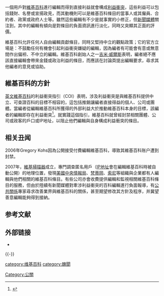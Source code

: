 {{refimprove|time=2012-03-24T14:22:28+00:00}}
{{Expand English|Conflict of interest editing on Wikipedia}}
一個用戶對[[維基百科|維基百科]]進行編輯而得到直接利益就會構成[[利益衝突|利益衝突]]，這些利益可以包括錢財、名譽或宣揚政見，而其動機則可以是維基百科條目的當事人或其僱員、合約者、政黨或政府人士等。雖然這些編輯有不少是就事實的小修正，但[[新聞媒體|新聞媒體]]關注到，其中的編輯有傾向是對條目的負面資訊進行淡化，同時又突顯其正面的評價。

維基百科允許任何人自由編輯貢獻條目，同時又堅持中立的觀點政策；它的官方立場是：不鼓勵任何有機會引起利益衝突嫌疑的編輯，因為編者有可能會有意或無意間作出偏袒、不中立的編輯。維基百科創始人之一[[吉米·威爾斯|吉米·威爾斯]]表明，編者絕不應該直接編輯會帶來金錢或政治利益的條目，而應該在討論頁提出編輯要求，尋求其他編者的意見或協助。

== 維基百科的方針 ==
[[英文維基百科|英文維基百科]]的利益衝突指引（COI）表明，涉及利益衝突是與維基百科提供中立、可查證百科的目標不相容的，這包括推銷讓編者直接得益的個人、公司或團體。當編者從編輯維基百科所獲得的外部利益大於推動維基百科本身的目標，該編者的編輯即存在利益衝突<ref>{{cite web
|url=http://www.bbc.co.uk/news/technology-16084861
|publisher=[[BBC|BBC]]
|title=維基百科調查公關公司Bell Pottinger的編輯
|language=en
|date=2011-12-08
|accessdate=2012-03-24
|archive-date=2020-11-23
|archive-url=https://web.archive.org/web/20201123153108/https://www.bbc.co.uk/news/technology-16084861
|dead-url=no
}}</ref>。就實踐這個指引，維基百科就曾經封禁相關團體、公司或政客的戶口或IP地址，以阻止他們編輯與自身構成利益衝突的條目。

== 相关丑闻 ==
2006年Gregory Kohs因為公開接受付費編輯維基百科，導致其維基百科账户遭到封禁。

2007年，[[維基掃描器|維基掃描器]]成立，專門調查匿名用戶（[[IP地址|IP地址]]會在編輯維基百科時被自動公開）的地理位置，發現[[美國中央情報局|美國中央情報局]]、[[梵蒂岡|梵蒂岡]]、[[索尼|索尼]]等組織與企業都有人編輯與他們相關的維基百科條目。有些公司亦會收費提供編輯和監視相關維基百科條目的服務，但由於陸續有新聞媒體對牽涉利益衝突的百科編輯進行負面報導，有[[公共關係|公共關係]]專家尋求改善業界與維基百科的關係，甚至期望修改其方針及程序，并冀望善意編輯能夠得到接納。

== 参考文献 ==
{{Reflist}}

== 外部链接 ==
* {{Commons category-inline|Conflict-of-interest editing on Wikipedia}}

{{-}}
{{维基百科}}

[[category:维基百科|category:维基百科]]
[[category:醜聞|category:醜聞]]
[[Category:公關|Category:公關]]